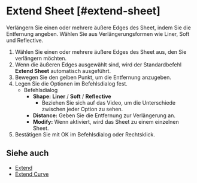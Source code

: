 
# Extend Sheet [#extend-sheet]

<Reference shortcut="" command="Extend Sheet" button="" />

Verlängern Sie einen oder mehrere äußere Edges des Sheet, indem Sie die Entfernung angeben. Wählen Sie aus Verlängerungsformen wie Liner, Soft und Reflective.

1. Wählen Sie einen oder mehrere äußere Edges des Sheet aus, den Sie verlängern möchten.
2. Wenn die äußeren Edges ausgewählt sind, wird der Standardbefehl **Extend Sheet** automatisch ausgeführt.
3. Bewegen Sie den gelben Punkt, um die Entfernung anzugeben.
4. Legen Sie die Optionen im Befehlsdialog fest.
    - <Kst>Befehlsdialog</Kst>
        - **Shape:** **Liner** /  **Soft** /  **Reflective**
            - Beziehen Sie sich auf das Video, um die Unterschiede zwischen jeder Option zu sehen.
        - **Distance:** Geben Sie die Entfernung zur Verlängerung an.
        - **Modify:** Wenn aktiviert, wird das Sheet zu einem einzelnen Sheet.
5. Bestätigen Sie mit OK im Befehlsdialog oder Rechtsklick.

<VideoPlayer fileName="extend-sheet"/>

## Siehe auch
- [Extend](./extend)
- [Extend Curve](../sketch/extend-curve)